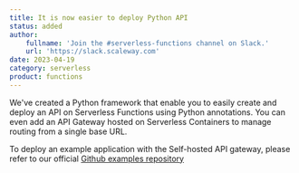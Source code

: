 ```yaml
---
title: It is now easier to deploy Python API
status: added
author:
    fullname: 'Join the #serverless-functions channel on Slack.'
    url: 'https://slack.scaleway.com'
date: 2023-04-19
category: serverless
product: functions
---
```


We've created a Python framework that enable you to easily create and deploy an API on Serverless Functions using Python annotations. You can even add an API Gateway hosted on Serverless Containers to manage routing from a single base URL.&nbsp;

To deploy an example application with the Self-hosted API gateway, please refer to our official [Github examples repository](https://github.com/scaleway/serverless-examples/tree/main/functions/serverless-gateway-python#using-serverless-gateway-and-serverless-apis)

